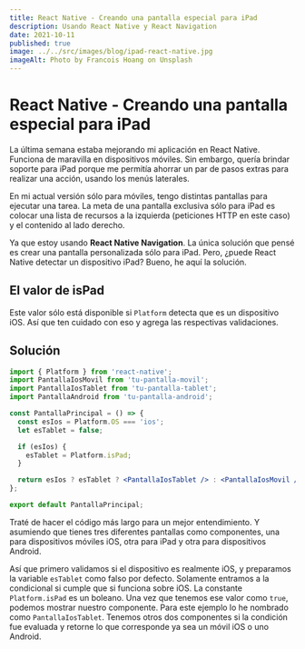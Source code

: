 ```yaml
---
title: React Native - Creando una pantalla especial para iPad
description: Usando React Native y React Navigation
date: 2021-10-11
published: true
image: ../../src/images/blog/ipad-react-native.jpg
imageAlt: Photo by Francois Hoang on Unsplash
---
```


# React Native - Creando una pantalla especial para iPad

La última semana estaba mejorando mi aplicación en React Native. Funciona de maravilla en dispositivos móviles. Sin embargo, quería brindar soporte para iPad porque me permitía ahorrar un par de pasos extras para realizar una acción, usando los menús laterales.

En mi actual versión sólo para móviles, tengo distintas pantallas para ejecutar una tarea. La meta de una pantalla exclusiva sólo para iPad es colocar una lista de recursos a la izquierda (peticiones HTTP en este caso) y el contenido al lado derecho.

Ya que estoy usando **React Native Navigation**. La única solución que pensé es crear una pantalla personalizada sólo para iPad. Pero, ¿puede React Native detectar un dispositivo iPad? Bueno, he aquí la solución.

## El valor de isPad

Este valor sólo está disponible si `Platform` detecta que es un dispositivo iOS. Así que ten cuidado con eso y agrega las respectivas validaciones.

## Solución

```jsx
import { Platform } from 'react-native';
import PantallaIosMovil from 'tu-pantalla-movil';
import PantallaIosTablet from 'tu-pantalla-tablet';
import PantallaAndroid from 'tu-pantalla-android';

const PantallaPrincipal = () => {
  const esIos = Platform.OS === 'ios';
  let esTablet = false;

  if (esIos) {
    esTablet = Platform.isPad;
  }

  return esIos ? esTablet ? <PantallaIosTablet /> : <PantallaIosMovil /> : <PantallaAndroid />;
};

export default PantallaPrincipal;
```

Traté de hacer el código más largo para un mejor entendimiento. Y asumiendo que tienes tres diferentes pantallas como componentes, una para dispositivos móviles iOS, otra para iPad y otra para dispositivos Android.

Así que primero validamos si el dispositivo es realmente iOS, y preparamos la variable `esTablet` como falso por defecto. Solamente entramos a la condicional si cumple que si funciona sobre iOS. La constante `Platform.isPad` es un boleano. Una vez que tenemos ese valor como `true`, podemos mostrar nuestro componente. Para este ejemplo lo he nombrado como `PantallaIosTablet`. Tenemos otros dos componentes si la condición fue evaluada y retorne lo que corresponde ya sea un móvil iOS o uno Android.

